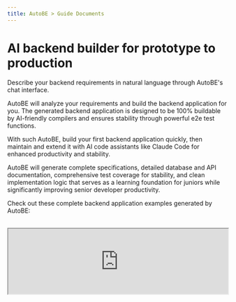 ```yaml
---
title: AutoBE > Guide Documents
---
```


# AI backend builder for prototype to production

Describe your backend requirements in natural language through AutoBE's chat interface. 

AutoBE will analyze your requirements and build the backend application for you. The generated backend application is designed to be 100% buildable by AI-friendly compilers and ensures stability through powerful e2e test functions.

With such AutoBE, build your first backend application quickly, then maintain and extend it with AI code assistants like Claude Code for enhanced productivity and stability.

AutoBE will generate complete specifications, detailed database and API documentation, comprehensive test coverage for stability, and clean implementation logic that serves as a learning foundation for juniors while significantly improving senior developer productivity.

Check out these complete backend application examples generated by AutoBE:

<br />
<iframe
  src="https://www.youtube.com/embed/JNreQ0Rk94g"
  title="AutoBE Demonstration (Bulletin Board System)"
  width="100%"
  style={{ aspectRatio: "16/9" }}
  allow="accelerometer; autoplay; clipboard-write; encrypted-media; gyroscope; picture-in-picture; web-share"
  referrerPolicy="strict-origin-when-cross-origin"
  allowFullScreen
/>

1. **Discussion Board**: https://github.com/wrtnlabs/autobe-example-bbs
2. **To Do List**: https://github.com/wrtnlabs/autobe-example-todo
3. **Reddit Community**: https://github.com/wrtnlabs/autobe-example-reddit
4. **E-Commerce**: https://github.com/wrtnlabs/autobe-example-shopping
   - Requirements Analysis: [Report](https://github.com/wrtnlabs/autobe-example-shopping/tree/main/docs/analysis)
   - Database Design: [Entity Relationship Diagram](https://github.com/wrtnlabs/autobe-example-shopping/tree/main/docs/ERD.md) / [Prisma Schema](https://github.com/wrtnlabs/autobe-example-shopping/tree/main/prisma/schema)
   - API Design: [API Controllers](https://github.com/wrtnlabs/autobe-example-shopping/tree/main/src/controllers) / [DTO Structures](https://github.com/wrtnlabs/autobe-example-shopping/tree/main/src/api/structures)
   - E2E Test Functions: [`test/features/api`](https://github.com/wrtnlabs/autobe-example-shopping/tree/main/test/features/api)
   - API Implementations: [`src/providers`](https://github.com/wrtnlabs/autobe-example-shopping/tree/main/src/providers)

## Getting Started

[![Playground StackBlitz](https://autobe.dev/images/demonstrate/stackblitz.png)](https://stackblitz.com/github/wrtnlabs/autobe-playground-stackblitz)

https://stackblitz.com/github/wrtnlabs/autobe-playground-stackblitz

Visit the site above to use AutoBE directly through the StackBlitz website. Simply discuss the topic you want to build, and AutoBE will create a backend application for you.

Here's an example conversation script to use with AutoBE. Following this script will guide AutoBE to create an "Economic/Political Discussion Board":

1. **Requirements Analysis**: "I want to create an economic/political discussion board. Since I'm not familiar with programming, please write a requirements analysis report as you see fit."
2. **Database Design**: "Design the database schema."
3. **API Specification**: "Create the API interface specification."
4. **Testing**: "Make the e2e test functions."
5. **Implementation**: "Implement API functions."

If you want to use Local LLMs like `qwen3-80b-a3b` or maintain multiple chat sessions for frequent conversations with AutoBE, run the following commands. You can install AutoBE locally, run the playground application directly, and manage your chat sessions:

```bash
git clone https://github.com/wrtnlabs/autobe
cd autobe
pnpm install
pnpm run playground
```

<br/>
<AutoBeDemoMovie data="openai/gpt-4.1" />

> After installing AutoBE locally and running the playground, you can replay chat sessions from AutoBE development team's testing at http://localhost:5713/replay/index.html.

## How AutoBE Works

```mermaid
flowchart
subgraph "Backend Coding Agent"
  coder("Facade Controller")
end
subgraph "Functional Agents"
  coder --"Requirements Analysis"--> analyze("Analyze")
  coder --"ERD"--> prisma("Prisma")
  coder --"API Design"--> interface("Interface")
  coder --"Test Codes" --> test("Test")
  coder --"Main Program" --> realize("Realize")
end
subgraph "Compiler Feedback"
  prisma --"validates" --> prismaCompiler("<a href="https://github.com/wrtnlabs/autobe/blob/main/packages/interface/src/prisma/AutoBePrisma.ts" target="_blank">Prisma Compiler</a>")
  interface --"generates" --> openapiCompiler("<a href="https://github.com/wrtnlabs/autobe/blob/main/packages/interface/src/openapi/AutoBeOpenApi.ts" target="_blank">OpenAPI Compiler</a>")
  test --"analyzes" --> testCompiler("<a href="https://github.com/wrtnlabs/autobe/blob/main/packages/interface/src/test/AutoBeTest.ts" target="_blank">Test Compiler</a>")
  realize --"compiles" --> realizeCompiler("TypeScript Compiler")
end
```

AutoBE follows a waterfall methodology to generate backend applications, with 40+ specialized agents handling each phase. The agents work in coordinated teams throughout the development process.

Each waterfall stage includes AI-friendly compilers that guarantee type safety of the generated code. Rather than generating code directly, AutoBE's agents first construct language-neutral Abstract Syntax Trees using predefined schemas. Each AST node undergoes validation against type rules before any code generation occurs, catching structural errors at the conceptual level rather than during compilation.

This approach is designed to ensure that the final generated TypeScript and Prisma code is 100% buildable. Based on our testing with multiple example projects including e-commerce platforms, discussion boards, and task management systems, AutoBE maintains this compilation guarantee across diverse application types.

To illustrate this process, here are the phase outputs from our "Economic/Political Discussion Board" example:

1. **Requirements Analysis**: [Report](https://github.com/wrtnlabs/autobe-example-bbs/tree/main/docs/analysis)
2. **Database Design**: [Entity Relationship Diagram](https://github.com/wrtnlabs/autobe-example-bbs/tree/main/docs/ERD.md) / [Prisma Schema](https://github.com/wrtnlabs/autobe-example-bbs/tree/main/prisma/schema)
3. **API Specification**: [API Controllers](https://github.com/wrtnlabs/autobe-example-bbs/tree/main/src/controllers) / [DTO Structures](https://github.com/wrtnlabs/autobe-example-bbs/tree/main/src/api/structures)
4. **E2E Test Functions**: [`test/features/api`](https://github.com/wrtnlabs/autobe-example-bbs/tree/main/test/features/api)
5. **API Implementations**: [`src/providers`](https://github.com/wrtnlabs/autobe-example-bbs/tree/main/src/providers)

Also, you don't need to use all phases - stop at any stage that fits your needs. Whether you want just requirements analysis, database design, API specification, or e2e testing, AutoBE adapts to your workflow.

Additionally, if you're skipping the full pipeline because of language preference rather than workflow needs, this capability is in development - AutoBE's language-neutral AST structure will soon support additional programming languages beyond TypeScript.

## Type-Safe Client SDK

Every AutoBE-generated backend automatically includes a type-safe client SDK, making frontend integration seamless and error-free. This SDK provides:

- **Zero Configuration**: SDK is auto-generated alongside your backend - no manual setup required
- **100% Type Safety**: Full TypeScript support with autocomplete and compile-time validation
- **Framework Agnostic**: Works with React, Vue, Angular, or any TypeScript/JavaScript project
- **E2E Test Integration**: Powers AI-generated test suites for comprehensive backend testing

```typescript
import api, { IPost } from "autobe-generated-sdk";

// Type-safe API calls with full autocomplete
const connection: api.IConnection = {
  host: "http://localhost:1234",
};
await api.functional.users.login(connection, {
  body: {
    email: "user@example.com",
    password: "secure-password",
  },
});

// TypeScript catches errors at compile time
const post: IPost = await api.functional.posts.create(connection, {
  body: {
    title: "Hello World",
    content: "My first post",
    // authorId: "123" <- TypeScript error if this field is missing!
  },
});
```

This SDK eliminates the traditional pain points of API integration - no more manual type definitions, no more runtime surprises, and no more API documentation lookups. Your frontend developers can focus on building features, not wrestling with API contracts.

**Beyond Frontend Integration**: The SDK powers both frontend development and E2E test generation. AutoBE uses the same type-safe SDK internally to generate comprehensive test suites, ensuring every API endpoint is thoroughly tested. This creates a robust feedback loop that enhances backend stability - AI writes tests using the SDK, the SDK ensures type safety, and your backend becomes more reliable with every generated test.

## Roadmap Schedule

```mermaid
gantt
  dateFormat YYYY-MM-DD
  title AutoBE Roadmap Overview

  section Alpha Release
  Overall Design: done, 2025-05-01, 21d
  Compiler Development: done, 2025-05-16, 30d
  Prototype Agents: done, 2025-05-16, 30d

  section Beta Release
  Compiler Feedback: done, 2025-06-15, 29d
  Test Agent: done, 2025-06-15, 92d
  Realize Agent: done, 2025-07-01, 76d
  Achieve 100% Compilation: done, 2025-07-16, 61d
  Hackathon Contest: done, 2025-09-01, 21d

  section v1.0 Official Release
  Debate Enhancement: planned, 2025-09-15, 90d
  RAG Optimization: planned, 2025-09-15, 90d
  Achieve 100% Working: active, 2025-09-15, 90d
```

AutoBE has successfully completed both Alpha and Beta development phases, establishing a solid foundation for production-ready backend generation.

**The Alpha phase** (May 2025) focused on core architecture design and compiler development, creating the foundational framework for AI-friendly code generation. We built the initial agent system and established the waterfall methodology that ensures reliable, structured development processes.

**The Beta phase** (June 15 - September 14, 2025) achieved our primary goal: 100% compilation success rate. Through extensive testing across diverse application types including e-commerce platforms, discussion boards, and task management systems, we validated that AutoBE's AI-friendly compilers can generate TypeScript and Prisma code that compiles successfully every time.

**The v1.0 Official Release** (starting September 15, 2025) now targets the next milestone: ensuring that AutoBE-generated backend applications not only compile successfully, but also run perfectly in production environments. This means achieving 100% runtime success alongside our existing compilation guarantee, delivering truly production-ready applications without manual intervention.

## Current Limitations

While AutoBE achieves 100% compilation success, please note these current limitations:

**Runtime Behavior**: Generated applications compile successfully, but runtime behavior may require testing and refinement. Unexpected runtime errors can occur during server execution, such as database connection issues, API endpoint failures, or business logic exceptions that weren't caught during compilation. We strongly recommend thorough testing in development environments before deploying to production. Our v1.0 release targets 100% runtime success to address these issues.

**Design Interpretation**: AutoBE's database and API designs may differ from your expectations. We recommend thoroughly reviewing generated specifications before proceeding with implementation, especially before production deployment.

**Token Consumption**: AutoBE requires significant AI token usage for complex projects. Based on our testing, projects typically consume 30M-250M+ tokens depending on complexity (simple todo apps use ~4M tokens, while complex e-commerce platforms may require 250M+ tokens). We are working on RAG optimization to reduce this overhead in future releases.

**Maintenance**: AutoBE focuses on initial generation and does not provide ongoing maintenance capabilities. Once your backend is generated, you'll need to handle bug fixes, feature additions, performance optimizations, and security updates manually. We recommend establishing a development workflow that combines the generated codebase with AI coding assistants like Claude Code for efficient ongoing development and maintenance tasks.

![Entity Relationship Diagram Sample](https://autobe.dev/images/demonstrate/erd.png)

## License

AutoBE is licensed under the [GNU Affero General Public License v3.0 (AGPL-3.0)](https://github.com/wrtnlabs/autobe/?tab=AGPL-3.0-1-ov-file#readme). If you modify AutoBE itself or offer it as a network service, you must make your source code available under the same license.

However, backend applications generated by AutoBE can be relicensed under any license you choose, such as MIT. This means you can freely use AutoBE-generated code in commercial projects without open source obligations, similar to how other code generation tools work.
